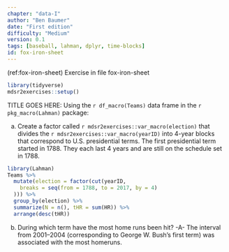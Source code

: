 ```yaml
---
chapter: "data-I"
author: "Ben Baumer"
date: "First edition"
difficulty: "Medium"
version: 0.1
tags: [baseball, lahman, dplyr, time-blocks]
id: fox-iron-sheet 
---
```


(ref:fox-iron-sheet) Exercise in file fox-iron-sheet

```r
library(tidyverse)
mdsr2exercises::setup()
```

TITLE GOES HERE:  Using the `r df_macro(Teams)` data frame in the `r pkg_macro(Lahman)` package:

a. Create a factor called `r mdsr2exercises::var_macro(election)` that divides the `r mdsr2exercises::var_macro(yearID)` into 4-year blocks that correspond to U.S. presidential terms. The first presidential term started in 1788. They each last 4 years and are still on the schedule set in 1788.

<!--begin-answer-->
```r
library(Lahman)
Teams %>%
  mutate(election = factor(cut(yearID,
    breaks = seq(from = 1788, to = 2017, by = 4)
  ))) %>%
  group_by(election) %>%
  summarize(N = n(), tHR = sum(HR)) %>%
  arrange(desc(tHR))
```
<!--end-answer-->

b. During which term have the most home runs been hit? -A- The interval from 2001--2004 (corresponding to George W. Bush's first term) was associated with the most homeruns.



